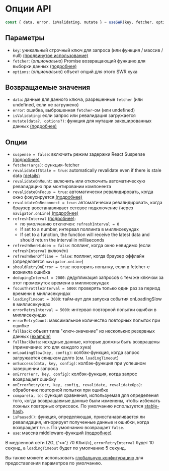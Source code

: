 
# Опции API

```js
const { data, error, isValidating, mutate } = useSWR(key, fetcher, options)
```

## Параметры

- `key`: уникальный строчный ключ для запроса (или функция / массив / null) [(продвинутое использование)](/docs/conditional-fetching)
- `fetcher`: (_опционально_) Promise возвращающий функцию для выборки данных [(подробнее)](/docs/data-fetching)
- `options`: (_опционально_) объект опций для этого SWR хука

## Возвращаемые значения

- `data`: данные для данного ключа, разрешенные `fetcher` (или undefined, если не загружено)
- `error`: ошибка, выброшенная `fetcher`-ом (или undefined)
- `isValidating`: если запрос или ревалидация загружается
- `mutate(data?, options?)`: функция для мутации закешированных данных [(подробнее)](/docs/mutation)

## Опции

- `suspense = false`: включить режим задержки React Suspense [(подробнее)](/docs/suspense)
- `fetcher(args)`: функция-fetcher
- `revalidateIfStale = true`: automatically revalidate even if there is stale data [(details)](/docs/revalidation#disable-automatic-revalidations)
- `revalidateOnMount`: включить или отключить автоматическую ревалидацию при монтировании компонента
- `revalidateOnFocus = true`: автоматически ревалидировать, когда окно фокусируется [(подробнее)](/docs/revalidation)
- `revalidateOnReconnect = true`: автоматически ревалидировать, когда браузер восстанавливает сетевое подключение (через `navigator.onLine`) [(подробнее)](/docs/revalidation)
- `refreshInterval` [(подробнее)](/docs/revalidation):
  - по умолчанию отключен: `refreshInterval = 0`
  - If set to a number, интервал поллинга в миллисекундах
  - If set to a function, the function will receive the latest data and should return the interval in milliseconds
- `refreshWhenHidden = false`: поллинг, когда окно невидимо (если `refreshInterval` включён)
- `refreshWhenOffline = false`: поллинг, когда браузер оффлайн (определяется `navigator.onLine`)
- `shouldRetryOnError = true`: повторить попытку, если в fetcher-е возникла ошибка
- `dedupingInterval = 2000`: дедупликация запросов с тем же ключом за этот промежуток времени в миллисекундах
- `focusThrottleInterval = 5000`: проверять только один раз за период времени в миллисекундах
- `loadingTimeout = 3000`: тайм-аут для запуска события onLoadingSlow в миллисекундах
- `errorRetryInterval = 5000`: интервал повторной попытки ошибки в миллисекундах
- `errorRetryCount`: максимальное количество повторных попыток при ошибке
- `fallback`: объект типа "ключ-значение" из нескольких резервных данных [(example)](/docs/with-nextjs)
- `fallbackData`: исходные данные, которые должны быть возвращены (примечание: это для каждого хука)
- `onLoadingSlow(key, config)`: колбэк-функция, когда запрос загружается слишком долго (см. `loadingTimeout`)
- `onSuccess(data, key, config)`: колбэк-функция при успешном завершении запроса
- `onError(err, key, config)`: колбэк-функция, когда запрос возвращает ошибку
- `onErrorRetry(err, key, config, revalidate, revalidateOps)`: обработчик повторной попытки при ошибке
- `compare(a, b)`: функция сравнения, используемая для определения того, когда возвращаемые данные были изменены, чтобы избежать ложных повторных отрисовок. По умолчанию используется [stable-hash](https://github.com/shuding/stable-hash).
- `isPaused()`: функция, определяющая, приостанавливается ли ревалидация, игнорирует полученные данные и ошибки, когда возвращает `true`. По умолчанию возвращает `false`.
- `use`: массив middleware-функций [(подробнее)](/docs/middleware)

<Callout emoji="💡">
  В медленной сети (2G, {'<='} 70 Кбит/с), <code>errorRetryInterval</code> будет 10 секунд,
  а&nbsp;<code>loadingTimeout</code> будет по умолчанию 5 секунд.
</Callout>

Вы также можете использовать [глобальную конфигурацию](/docs/global-configuration) для предоставления параметров по умолчанию.

